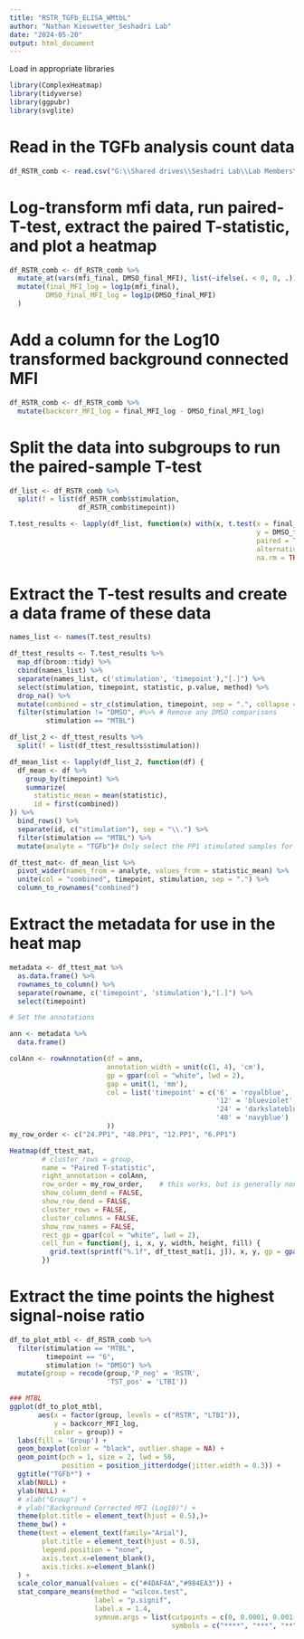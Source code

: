 ---
title: "RSTR_TGFb_ELISA_WMtbL"
author: "Nathan Kieswetter_Seshadri Lab"
date: "2024-05-20"
output: html_document
---

Load in appropriate libraries

```{r setup, include=FALSE}
library(ComplexHeatmap)
library(tidyverse)
library(ggpubr)
library(svglite)
```

# Read in the TGFb analysis count data

```{r}

df_RSTR_comb <- read.csv("G:\\Shared drives\\Seshadri Lab\\Lab Members\\Kieswetter_Nathan\\data\\here\\RSTR_Luminex\\data\\elisa\\RSTR_TGFb_all_batches_mfi.csv")
```

# Log-transform mfi data, run paired-T-test, extract the paired T-statistic, and plot a heatmap 

```{r}
df_RSTR_comb <- df_RSTR_comb %>%
  mutate_at(vars(mfi_final, DMSO_final_MFI), list(~ifelse(. < 0, 0, .))) %>%
  mutate(final_MFI_log = log1p(mfi_final),
         DMSO_final_MFI_log = log1p(DMSO_final_MFI)
  )                         
```

# Add a column for the Log10 transformed background connected MFI

```{r}
df_RSTR_comb <- df_RSTR_comb %>%
  mutate(backcorr_MFI_log = final_MFI_log - DMSO_final_MFI_log)
```

# Split the data into subgroups to run the paired-sample T-test

```{r}
df_list <- df_RSTR_comb %>%
  split(f = list(df_RSTR_comb$stimulation,
                 df_RSTR_comb$timepoint))

T.test_results <- lapply(df_list, function(x) with(x, t.test(x = final_MFI_log, 
                                                             y = DMSO_final_MFI_log, 
                                                             paired = TRUE, 
                                                             alternative = "two.sided",
                                                             na.rm = TRUE)))
```

# Extract the T-test results and create a data frame of these data

```{r}
names_list <- names(T.test_results)

df_ttest_results <- T.test_results %>% 
  map_df(broom::tidy) %>%
  cbind(names_list) %>%
  separate(names_list, c('stimulation', 'timepoint'),"[.]") %>%
  select(stimulation, timepoint, statistic, p.value, method) %>%
  drop_na() %>%
  mutate(combined = str_c(stimulation, timepoint, sep = ".", collapse = NULL)) %>%
  filter(stimulation != "DMSO", #%>% # Remove any DMSO comparisons
         stimulation == "MTBL") 

df_list_2 <- df_ttest_results %>%
  split(f = list(df_ttest_results$stimulation))

df_mean_list <- lapply(df_list_2, function(df) {
  df_mean <- df %>%
    group_by(timepoint) %>%
    summarize(
      statistic_mean = mean(statistic),
      id = first(combined))
}) %>%
  bind_rows() %>%
  separate(id, c("stimulation"), sep = "\\.") %>%
  filter(stimulation == "MTBL") %>%
  mutate(analyte = "TGFb")# Only select the PP1 stimulated samples for the RSTR sequel paper

df_ttest_mat<- df_mean_list %>%
  pivot_wider(names_from = analyte, values_from = statistic_mean) %>%
  unite(col = "combined", timepoint, stimulation, sep = ".") %>%
  column_to_rownames("combined") 
```

# Extract the metadata for use in the heat map

```{r}
metadata <- df_ttest_mat %>%
  as.data.frame() %>%
  rownames_to_column() %>%
  separate(rowname, c('timepoint', 'stimulation'),"[.]") %>%
  select(timepoint)

# Set the annotations

ann <- metadata %>%
  data.frame()

colAnn <- rowAnnotation(df = ann,
                        annotation_width = unit(c(1, 4), 'cm'),
                        gp = gpar(col = "white", lwd = 2),
                        gap = unit(1, 'mm'),
                        col = list('timepoint' = c('6' = 'royalblue', 
                                                   '12' = 'blueviolet', 
                                                   '24' = 'darkslateblue', 
                                                   '48' = 'navyblue')
                        ))
my_row_order <- c("24.PP1", "48.PP1", "12.PP1", "6.PP1")

Heatmap(df_ttest_mat, 
        # cluster_rows = group,
        name = "Paired T-statistic", 
        right_annotation = colAnn,
        row_order = my_row_order,    # this works, but is generally non-informative
        show_column_dend = FALSE,
        show_row_dend = FALSE,
        cluster_rows = FALSE, 
        cluster_columns = FALSE,
        show_row_names = FALSE,
        rect_gp = gpar(col = "white", lwd = 2),
        cell_fun = function(j, i, x, y, width, height, fill) {
          grid.text(sprintf("%.1f", df_ttest_mat[i, j]), x, y, gp = gpar(fontsize = 10))
        })
```

# Extract the time points the highest signal-noise ratio

```{r}
df_to_plot_mtbl <- df_RSTR_comb %>%
  filter(stimulation == "MTBL",
         timepoint == "6",
         stimulation != "DMSO") %>%
  mutate(group = recode(group,'P_neg' = 'RSTR',
                        'TST_pos' = 'LTBI'))

### MTBL
ggplot(df_to_plot_mtbl, 
       aes(x = factor(group, levels = c("RSTR", "LTBI")), 
           y = backcorr_MFI_log,
           color = group)) + 
  labs(fill = 'Group') +
  geom_boxplot(color = "black", outlier.shape = NA) +
  geom_point(pch = 1, size = 2, lwd = 50, 
             position = position_jitterdodge(jitter.width = 0.3)) +
  ggtitle("TGFb*") +
  xlab(NULL) +
  ylab(NULL) +
  # xlab("Group") +
  # ylab("Background Corrected MFI (Log10)") +
  theme(plot.title = element_text(hjust = 0.5),)+
  theme_bw() +
  theme(text = element_text(family="Arial"),
        plot.title = element_text(hjust = 0.5),
        legend.position = "none",
        axis.text.x=element_blank(),
        axis.ticks.x=element_blank()
  ) + 
  scale_color_manual(values = c("#4DAF4A","#984EA3")) +
  stat_compare_means(method = "wilcox.test",
                     label = "p.signif",
                     label.x = 1.4,
                     symnum.args = list(cutpoints = c(0, 0.0001, 0.001, 0.01, 0.05, 1),
                                        symbols = c("****", "***", "**", "*", "ns")))
```
